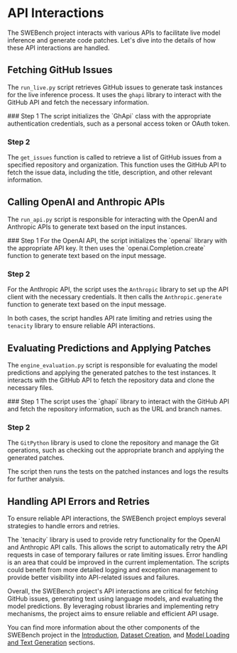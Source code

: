 
# API Interactions

The SWEBench project interacts with various APIs to facilitate live model inference and generate code patches. Let's dive into the details of how these API interactions are handled.

## Fetching GitHub Issues

The `run_live.py` script retrieves GitHub issues to generate task instances for the live inference process. It uses the `ghapi` library to interact with the GitHub API and fetch the necessary information.

<Steps>
### Step 1
The script initializes the `GhApi` class with the appropriate authentication credentials, such as a personal access token or OAuth token.

### Step 2
The `get_issues` function is called to retrieve a list of GitHub issues from a specified repository and organization. This function uses the GitHub API to fetch the issue data, including the title, description, and other relevant information.
</Steps>

## Calling OpenAI and Anthropic APIs

The `run_api.py` script is responsible for interacting with the OpenAI and Anthropic APIs to generate text based on the input instances.

<Steps>
### Step 1
For the OpenAI API, the script initializes the `openai` library with the appropriate API key. It then uses the `openai.Completion.create` function to generate text based on the input message.

### Step 2
For the Anthropic API, the script uses the `Anthropic` library to set up the API client with the necessary credentials. It then calls the `Anthropic.generate` function to generate text based on the input message.
</Steps>

In both cases, the script handles API rate limiting and retries using the `tenacity` library to ensure reliable API interactions.

## Evaluating Predictions and Applying Patches

The `engine_evaluation.py` script is responsible for evaluating the model predictions and applying the generated patches to the test instances. It interacts with the GitHub API to fetch the repository data and clone the necessary files.

<Steps>
### Step 1
The script uses the `ghapi` library to interact with the GitHub API and fetch the repository information, such as the URL and branch names.

### Step 2
The `GitPython` library is used to clone the repository and manage the Git operations, such as checking out the appropriate branch and applying the generated patches.
</Steps>

The script then runs the tests on the patched instances and logs the results for further analysis.

## Handling API Errors and Retries

To ensure reliable API interactions, the SWEBench project employs several strategies to handle errors and retries.

<Callout type="info">
The `tenacity` library is used to provide retry functionality for the OpenAI and Anthropic API calls. This allows the script to automatically retry the API requests in case of temporary failures or rate limiting issues.
</Callout>

<Callout type="warning">
Error handling is an area that could be improved in the current implementation. The scripts could benefit from more detailed logging and exception management to provide better visibility into API-related issues and failures.
</Callout>

Overall, the SWEBench project's API interactions are critical for fetching GitHub issues, generating text using language models, and evaluating the model predictions. By leveraging robust libraries and implementing retry mechanisms, the project aims to ensure reliable and efficient API usage.

You can find more information about the other components of the SWEBench project in the [Introduction](/), [Dataset Creation](/dataset-creation), and [Model Loading and Text Generation](/model-loading-text-generation) sections.